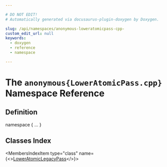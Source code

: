 ```yaml
---

# DO NOT EDIT!
# Automatically generated via docusaurus-plugin-doxygen by Doxygen.

slug: /api/namespaces/anonymous-loweratomicpass-cpp-
custom_edit_url: null
keywords:
  - doxygen
  - reference
  - namespace

---
```





# The `anonymous{LowerAtomicPass.cpp}` Namespace Reference

<DoxygenPage pluginConfig={pluginConfig}>



## Definition

<CodeBlock>namespace &#123; ... &#125;</CodeBlock>

## Classes Index

<MembersIndex>

<MembersIndexItem
  type="class"
  name={<><a href="/docs/api/classes/anonymous-namespace-loweratomicpass-cpp-/loweratomiclegacypass">LowerAtomicLegacyPass</a></>}>
</MembersIndexItem>

</MembersIndex>


</DoxygenPage>
